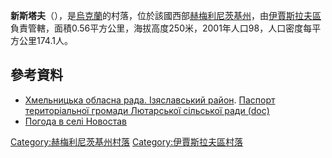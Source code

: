 {{coord|50|10|1|N|26|44|15|E|scale:100000|display=title}}

'''新斯塔夫'''（{{lang-uk|Новостав}}），是[[烏克蘭|烏克蘭]]的村落，位於該國西部[[赫梅利尼茨基州|赫梅利尼茨基州]]，由[[伊賈斯拉夫區|伊賈斯拉夫區]]負責管轄，面積0.56平方公里，海拔高度250米，2001年人口98，人口密度每平方公里174.1人。

==參考資料==
* [https://web.archive.org/web/20160306105422/http://oblrada.km.ua/district/show/15 Хмельницька обласна рада. Ізяславський район]. [https://web.archive.org/web/20160304220216/http://oblrada.km.ua/userfiles/%D0%9F%D0%B0%D1%81%D0%BF%D0%BE%D1%80%D1%82%20%D0%9B%D1%8E%D1%82%D0%B0%D1%80%D0%BA%D0%B0_2011.doc Паспорт територіальної громади Лютарської сільської ради (doc)]
* [http://weather.in.ua/ua/hmel'nickaja/18202 Погода в селі Новостав] {{Wayback|url=http://weather.in.ua/ua/hmel%27nickaja/18202 |date=20111220105110 }}

{{DEFAULTSORT:Новостав}}
[[Category:赫梅利尼茨基州村落|Category:赫梅利尼茨基州村落]]
[[Category:伊賈斯拉夫區村落|Category:伊賈斯拉夫區村落]]


{{Khmelnytskyi-geo-stub}}